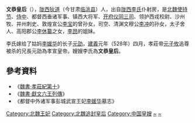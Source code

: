 '''文恭皇后'''（{{bd|？||？| |}}），[[陇西郡|陇西]][[狄道县|狄道]]（今甘肃[[临洮县|临洮县]]）人，出自[[陇西李氏|陇西李氏]]仆射房，是[[北魏|北魏]][[使持节|使持节]]、[[侍中|侍中]]、都督西垂诸军事、镇西大将军、[[开府仪同三司|开府仪同三司]]、领护西戎校尉、沙州牧、并州刺史、敦煌宣公[[李宝_(北魏)|李宝]]的曾孙女，司空、清渊文穆公[[李冲_(北魏)|李冲]]的孙女，太子舍人、高阳郡公[[李休纂|李休纂]]之女，[[李昂_(北朝)|李昂]]的姐妹。

李氏嫁给了姑妈[[李媛华|李媛华]]的长子[[元劭|元劭]]，[[建義_(北魏)|建義]]元年（528年）四月，孝莊帝[[元子攸|元子攸]]追尊被杀的兄長元劭為孝宣皇帝。嫂嫂李氏為'''文恭皇后'''。

==參考資料==
*《[[s:魏書/卷10|魏書·孝莊紀第十]]》
*《[[s:魏書/卷21下|魏書·獻文六王列傳]]》
*《都督中外诸军事彭城武宣王妃[[李媛华|李媛华]]墓志》

{{北魏皇后}}
[[Category:北魏王妃|Category:北魏王妃]]
[[Category:北魏追封皇后|Category:北魏追封皇后]]
[[Category:中国皇嫂|Category:中国皇嫂]]
[[Category:陇西李氏|~]]
[[Category:谥文恭|~]]